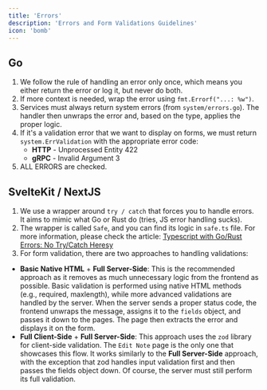 ```yaml
---
title: 'Errors'
description: 'Errors and Form Validations Guidelines'
icon: 'bomb'
---
```


## Go

1. We follow the rule of handling an error only once, which means you either return the error or log it, but never do both.
2. If more context is needed, wrap the error using `fmt.Errorf("...: %w")`.
3. Services must always return system errors (from `system/errors.go`). The handler then unwraps the error and, based on the type, applies the proper logic.
4. If it's a validation error that we want to display on forms, we must return `system.ErrValidation` with the appropriate error code:
    - **HTTP** - Unprocessed Entity 422
    - **gRPC** - Invalid Argument 3
5. ALL ERRORS are checked.

## SvelteKit / NextJS

1. We use a wrapper around `try / catch` that forces you to handle errors. It aims to mimic what Go or Rust do (tries, JS error handling sucks).
2. The wrapper is called `Safe`, and you can find its logic in `safe.ts` file. For more information, please check the article: [Typescript with Go/Rust Errors: No Try/Catch Heresy](https://dev.to/mpiorowski/typescript-with-gorust-errors-no-trycatch-heresy-49mf)
3. For form validation, there are two approaches to handling validations:
- **Basic Native HTML** + **Full Server-Side**: This is the recommended approach as it removes as much unnecessary logic from the frontend as possible.
Basic validation is performed using native HTML methods (e.g., required, maxlength), while more advanced validations are handled by the server.
When the server sends a proper status code, the frontend unwraps the message, assigns it to the `fields` object, and passes it down to the pages.
The page then extracts the error and displays it on the form.
- **Full Client-Side** + **Full Server-Side**: This approach uses the `zod` library for client-side validation.
The `Edit Note` page is the only one that showcases this flow. 
It works similarly to the **Full Server-Side** approach, with the exception that zod handles input validation first and then passes the fields object down.
Of course, the server must still perform its full validation.
